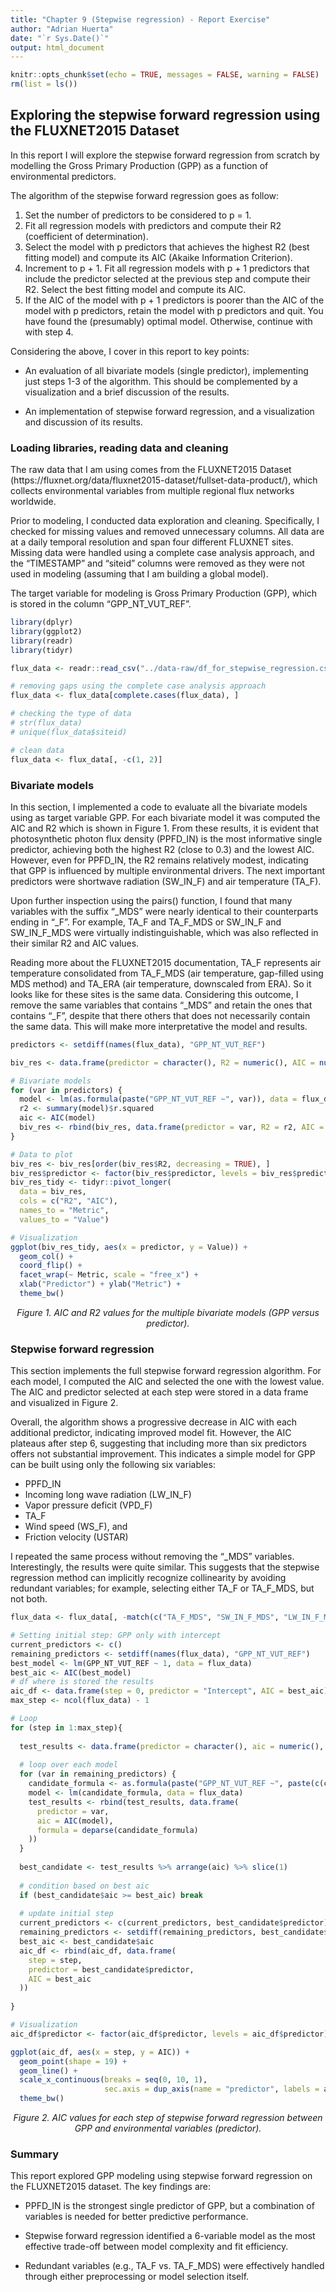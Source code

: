 ```yaml
---
title: "Chapter 9 (Stepwise regression) - Report Exercise"
author: "Adrian Huerta"
date: "`r Sys.Date()`"
output: html_document
---
```


```r
knitr::opts_chunk$set(echo = TRUE, messages = FALSE, warning = FALSE)
rm(list = ls())
```

## Exploring the stepwise forward regression using the FLUXNET2015 Dataset

In this report I will explore the stepwise forward regression from scratch by modelling the Gross Primary Production (GPP) as a function of environmental predictors.

The algorithm of the stepwise forward regression goes as follow:

1. Set the number of predictors to be considered to p = 1.
2. Fit all regression models with predictors and compute their R2 (coefficient of determination). 
3. Select the model with p predictors that achieves the highest R2 (best fitting model) and compute its AIC (Akaike Information Criterion).
4. Increment to p + 1. Fit all regression models with p + 1 predictors that include the predictor selected at the previous step and compute their R2. Select the best fitting model and compute its AIC.
5. If the AIC of the model with p + 1 predictors is poorer than the AIC of the model with p predictors, retain the model with p predictors and quit. You have found the (presumably) optimal model. Otherwise, continue with with step 4.

Considering the above, I cover in this report to key points:

- An evaluation of all bivariate models (single predictor), implementing just steps 1-3 of the algorithm. This should be complemented by a visualization and a brief discussion of the results.

- An implementation of stepwise forward regression, and a visualization and discussion of its results.

### Loading libraries, reading data and cleaning

The raw data that I am using comes from the FLUXNET2015 Dataset (https://fluxnet.org/data/fluxnet2015-dataset/fullset-data-product/), which collects environmental variables from multiple regional flux networks worldwide.

Prior to modeling, I conducted data exploration and cleaning. Specifically, I checked for missing values and removed unnecessary columns. All data are at a daily temporal resolution and span four different FLUXNET sites. Missing data were handled using a complete case analysis approach, and the "TIMESTAMP" and "siteid" columns were removed as they were not used in modeling (assuming that I am building a global model).

The target variable for modeling is Gross Primary Production (GPP), which is stored in the column "GPP_NT_VUT_REF".

```r
library(dplyr)
library(ggplot2)
library(readr)
library(tidyr)

flux_data <- readr::read_csv("../data-raw/df_for_stepwise_regression.csv")

# removing gaps using the complete case analysis approach 
flux_data <- flux_data[complete.cases(flux_data), ]

# checking the type of data
# str(flux_data)
# unique(flux_data$siteid)

# clean data
flux_data <- flux_data[, -c(1, 2)]
```

### Bivariate models

In this section, I implemented a code to evaluate all the bivariate models using as target variable GPP. For each bivariate model it was computed the AIC and R2 which is shown in Figure 1. From these results, it is evident that photosynthetic photon flux density (PPFD_IN) is the most informative single predictor, achieving both the highest R2 (close to 0.3) and the lowest AIC. However, even for PPFD_IN, the R2 remains relatively modest, indicating that GPP is influenced by multiple environmental drivers. The next important predictors were shortwave radiation (SW_IN_F) and air temperature (TA_F). 

Upon further inspection using the pairs() function, I found that many variables with the suffix "_MDS" were nearly identical to their counterparts ending in "_F". For example, TA_F and TA_F_MDS or SW_IN_F and SW_IN_F_MDS were virtually indistinguishable, which was also reflected in their similar R2 and AIC values.

Reading more about the FLUXNET2015 documentation, TA_F represents air temperature consolidated from TA_F_MDS (air temperature, gap-filled using MDS method) and TA_ERA (air temperature, downscaled from ERA). So it looks like for these sites is the same data. Considering this outcome, I remove the same variables that contains "_MDS" and retain the ones that contains "_F", despite that there others that does not necessarily contain the same data. This will make more interpretative the model and results.

```r

predictors <- setdiff(names(flux_data), "GPP_NT_VUT_REF")

biv_res <- data.frame(predictor = character(), R2 = numeric(), AIC = numeric())

# Bivariate models 
for (var in predictors) {
  model <- lm(as.formula(paste("GPP_NT_VUT_REF ~", var)), data = flux_data)
  r2 <- summary(model)$r.squared
  aic <- AIC(model)
  biv_res <- rbind(biv_res, data.frame(predictor = var, R2 = r2, AIC = aic))
}

# Data to plot
biv_res <- biv_res[order(biv_res$R2, decreasing = TRUE), ]
biv_res$predictor <- factor(biv_res$predictor, levels = biv_res$predictor)
biv_res_tidy <- tidyr::pivot_longer(
  data = biv_res,
  cols = c("R2", "AIC"),
  names_to = "Metric",
  values_to = "Value")

# Visualization
ggplot(biv_res_tidy, aes(x = predictor, y = Value)) +
  geom_col() +
  coord_flip() +
  facet_wrap(~ Metric, scale = "free_x") +
  xlab("Predictor") + ylab("Metric") +
  theme_bw()
```
<center>
*Figure 1. AIC and R2 values for the multiple bivariate models (GPP versus predictor).*
</center>


### Stepwise forward regression

This section implements the full stepwise forward regression algorithm. For each model, I computed the AIC and selected the one with the lowest value. The AIC and predictor selected at each step were stored in a data frame and visualized in Figure 2.

Overall, the algorithm shows a progressive decrease in AIC with each additional predictor, indicating improved model fit. However, the AIC plateaus after step 6, suggesting that including more than six predictors offers not substantial improvement. This indicates a simple model for GPP can be built using only the following six variables:

- PPFD_IN
- Incoming long wave radiation (LW_IN_F)
- Vapor pressure deficit (VPD_F)
- TA_F
- Wind speed (WS_F), and
- Friction velocity (USTAR)

I repeated the same process without removing the "_MDS" variables. Interestingly, the results were quite similar. This suggests that the stepwise regression method can implicitly recognize collinearity by avoiding redundant variables; for example, selecting either TA_F or TA_F_MDS, but not both.

```r

flux_data <- flux_data[, -match(c("TA_F_MDS", "SW_IN_F_MDS", "LW_IN_F_MDS", "VPD_F_MDS"), colnames(flux_data))]

# Setting initial step: GPP only with intercept
current_predictors <- c()
remaining_predictors <- setdiff(names(flux_data), "GPP_NT_VUT_REF")
best_model <- lm(GPP_NT_VUT_REF ~ 1, data = flux_data)
best_aic <- AIC(best_model)
# df where is stored the results
aic_df <- data.frame(step = 0, predictor = "Intercept", AIC = best_aic)
max_step <- ncol(flux_data) - 1

# Loop
for (step in 1:max_step){
  
  test_results <- data.frame(predictor = character(), aic = numeric(), formula = character())
  
  # loop over each model
  for (var in remaining_predictors) {
    candidate_formula <- as.formula(paste("GPP_NT_VUT_REF ~", paste(c(current_predictors, var), collapse = " + ")))
    model <- lm(candidate_formula, data = flux_data)
    test_results <- rbind(test_results, data.frame(
      predictor = var,
      aic = AIC(model),
      formula = deparse(candidate_formula)
    ))
  }
  
  best_candidate <- test_results %>% arrange(aic) %>% slice(1)
  
  # condition based on best aic
  if (best_candidate$aic >= best_aic) break
  
  # update initial step
  current_predictors <- c(current_predictors, best_candidate$predictor)  # ensuring model with the best previous
  remaining_predictors <- setdiff(remaining_predictors, best_candidate$predictor) # predictor
  best_aic <- best_candidate$aic
  aic_df <- rbind(aic_df, data.frame(
    step = step,
    predictor = best_candidate$predictor,
    AIC = best_aic
  ))
  
}

# Visualization
aic_df$predictor <- factor(aic_df$predictor, levels = aic_df$predictor)

ggplot(aic_df, aes(x = step, y = AIC)) +
  geom_point(shape = 19) +
  geom_line() +
  scale_x_continuous(breaks = seq(0, 10, 1),
                     sec.axis = dup_axis(name = "predictor", labels = aic_df$predictor)) +
  theme_bw()
```
<center>
*Figure 2. AIC values for each step of stepwise forward regression between GPP and environmental variables (predictor).*
</center>

### Summary

This report explored GPP modeling using stepwise forward regression on the FLUXNET2015 dataset. The key findings are:

- PPFD_IN is the strongest single predictor of GPP, but a combination of variables is needed for better predictive performance.

- Stepwise forward regression identified a 6-variable model as the most effective trade-off between model complexity and fit efficiency.

- Redundant variables (e.g., TA_F vs. TA_F_MDS) were effectively handled through either preprocessing or model selection itself.
